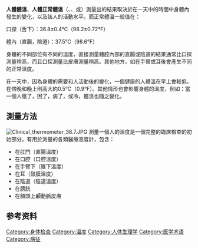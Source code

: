 {{expand|time=2016-02-19T15:11:19+00:00}}
{{人體溫度}}
'''人體體溫'''、'''人體正常體溫'''（{{lang-en|human body temperature}}、{{lang|en|normal human body temperature}}、{{lang|en|normothermia}}或{{lang|en|euthermia}}）測量出的結果取決於在一天中的時間中身體內發生的變化，以及該人的活動水平。而正常體溫一般值在'''：'''<span class="cx-segment" data-segmentid="68"></span>

口探（舌下）：36.8±0.4℃（98.2±0.72°F）

體內（直腸，陰道）：37.5°C（98.6°F）

身體的不同部位有不同的溫度，直接測量體腔內部的直腸或陰道的結果通常比口探測量稍高，而且口探測量比皮膚測量稍高。其他地方，如在手臂或耳後會產生不同的正常溫度。

在一天中，因為身體的需要和人活動後的變化，一個健康的人體溫在早上會較低，在傍晚和晚上則高大約0.5℃（0.9°F）。其他情形也會影響身體的溫度，例如：當一個人餓了，困了，病了，或冷，體溫也隨之變化。

== 測量方法 ==
[[File:Clinical_thermometer_38.7.JPG|right]]
測量一個人的溫度是一個完整的臨床檢查的初始部分。有用於測量的各類醫療溫度計，包含：
* 在肛門（直腸溫度）
* 在口腔（口腔溫度）
* 在手臂下（腋下溫度）
* 在耳（鼓膜溫度）
* 在陰道（陰道溫度）
* 在膀胱
* 在額頭上顳動脈皮膚

==参考资料==
{{reflist}}

[[Category:身体检查|Category:身体检查]]
[[Category:温度|Category:温度]]
[[Category:人体生理学|Category:人体生理学]]
[[Category:医学术语|Category:医学术语]]
[[Category:病征|Category:病征]]